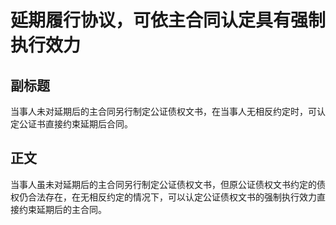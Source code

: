 # 延期履行协议，可依主合同认定具有强制执行效力
## 副标题
当事人未对延期后的主合同另行制定公证债权文书，在当事人无相反约定时，可认定公证书直接约束延期后合同。
## 正文
当事人虽未对延期后的主合同另行制定公证债权文书，但原公证债权文书约定的债权仍合法存在，在无相反约定的情况下，可以认定公证债权文书的强制执行效力直接约束延期后的主合同。